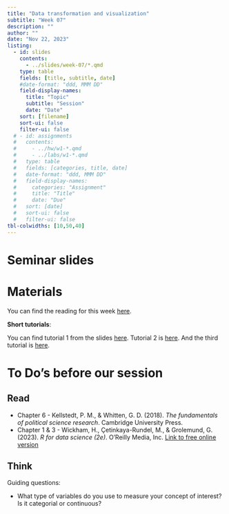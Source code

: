 ```yaml
---
title: "Data transformation and visualization"
subtitle: "Week 07"
description: ""
author: ""
date: "Nov 22, 2023"
listing:
  - id: slides
    contents:
      - ../slides/week-07/*.qmd
    type: table
    fields: [title, subtitle, date]
    #date-format: "ddd, MMM DD"
    field-display-names:
      title: "Topic"
      subtitle: "Session"
      date: "Date"
    sort: [filename]
    sort-ui: false
    filter-ui: false
  # - id: assignments
  #   contents:
  #     - ../hw/w1-*.qmd
  #     - ../labs/w1-*.qmd
  #   type: table
  #   fields: [categories, title, date]
  #   date-format: "ddd, MMM DD"
  #   field-display-names:
  #     categories: "Assignment"
  #     title: "Title"
  #     date: "Due"
  #   sort: [date]
  #   sort-ui: false
  #   filter-ui: false
tbl-colwidths: [10,50,40]
---
```


# Seminar slides

::: {#slides}
:::

# Materials

You can find the reading for this week [here](https://lms.uibk.ac.at/url/RepositoryEntry/5512593691/CourseNode/108557700384931/path%3D~~Week%2006~~Preparation%20for%20the%20session~~kellstedt%5Fwhitten%5Fchapter5%2Epdf/0).

**Short tutorials**:

You can find tutorial 1 from the slides [here](https://davidschweizer.shinyapps.io/Data-Import-And-Transformation/#section-data-transformation). Tutorial 2 is [here](https://davidschweizer.shinyapps.io/Data-Transformation-II/). And the third tutorial is [here](https://davidschweizer.shinyapps.io/Data-Visualization/).

# To Do's before our session

::: panel-tabset
## Read

-   Chapter 6 - Kellstedt, P. M., & Whitten, G. D. (2018). *The fundamentals of political science research*. Cambridge University Press.
-   Chapter 1 & 3 - Wickham, H., Çetinkaya-Rundel, M., & Grolemund, G. (2023). *R for data science (2e)*. O'Reilly Media, Inc. [Link to free online version](https://r4ds.hadley.nz/data-transform)

## Think

Guiding questions:

-   What type of variables do you use to measure your concept of interest? Is it categorial or continuous?
:::
